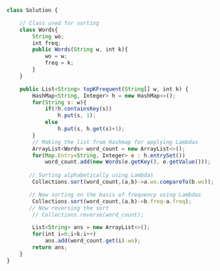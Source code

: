 ```js
class Solution {

    // Class used for sorting
    class Words{
        String wo;
        int freq;
        public Words(String w, int k){
            wo = w;
            freq = k;
        }
    }

    public List<String> topKFrequent(String[] w, int k) {
        HashMap<String, Integer> h = new HashMap<>();
        for(String s: w){
            if(!h.containsKey(s))
                h.put(s, 1);
            else
                h.put(s, h.get(s)+1);
        }
        // Making the list from Hashmap for applying Lambdas
        ArrayList<Words> word_count = new ArrayList<>();
        for(Map.Entry<String, Integer> e : h.entrySet())
            word_count.add(new Words(e.getKey(), e.getValue()));
        
       // Sorting alphabetically using Lambdas
        Collections.sort(word_count,(a,b)->a.wo.compareTo(b.wo));

       // Now sorting on the basis of frequency using Lambdas
        Collections.sort(word_count,(a,b)->b.freq-a.freq);
       // Now reversing the sort
        // Collections.reverse(word_count);

        List<String> ans = new ArrayList<>();
        for(int i=0;i<k;i++)
            ans.add(word_count.get(i).wo);
        return ans;
    }
}

```